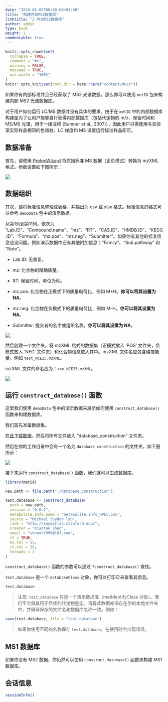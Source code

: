 ```yaml
---
date: "2019-05-05T00:00:00+01:00"
title: "构建内部MS2数据库"
linktitle: "2 内部MS2数据库"
author: admin
type: book
weight: 2
commentable: true
---
```


```r
knitr::opts_chunk$set(
  collapse = TRUE,
  comment = "#>",
  warning = FALSE,
  message = TRUE,
  out.width = "100%"
)
knitr::opts_knit$set(root.dir = here::here("content/docs"))
```

如果你有内部标准并且已经获取了 MS2 光谱数据，那么你可以使用 `metID` 包来构建内部 MS2 光谱数据库。

对于用户如何运行 LC/MS 数据并没有具体的要求。由于在 `metID` 中的内部数据库构建是为了让用户能够自行获得内部数据库（包括代谢物的 m/z、保留时间和 MS/MS 光谱，用于一级注释 (Sumner et al., 2007)），因此用户只需使用与实验室实际样品相同的色谱柱、LC 梯度和 MS 设置运行标准样品即可。

## 数据准备

首先，请使用 [ProteoWizard](http://proteowizard.sourceforge.net/) 将原始标准 MS 数据（正负模式）转换为 mzXML 格式。参数设置如下图所示：

![](/docs/chapter7/figures/parameter_setting_MS_conventer.png)

## 数据组织

其次，请将标准信息整理成表格，并输出为 csv 或 xlsx 格式。标准信息的格式可以参考 `demoData` 包中的演示数据。

从第1列到第11列，依次为 "Lab.ID"、"Compound.name"、"mz"、"RT"、"CAS.ID"、"HMDB.ID"、"KEGG.ID"、"Formula"、"mz.pos"、"mz.neg"、"Submitter"。如果你有其他的标准信息也没问题。例如演示数据中还有其他附加信息："Family"、"Sub.pathway" 和 "Note"。

- Lab.ID: 无重复。

- mz: 化合物的精确质量。

- RT: 保留时间，单位为秒。

- mz.pos: 化合物在正模式下的质量电荷比，例如 M+H。**你可以将其设置为 NA**。

- mz.neg: 化合物在负模式下的质量电荷比，例如 M-H。**你可以将其设置为 NA**。

- Submitter: 提交者的名字或组织名称。**你可以将其设置为 NA**。

![](/docs/chapter7/figures/compound_information.PNG)

然后创建一个文件夹，将 mzXML 格式的数据集（正模式放入 'POS' 文件夹，负模式放入 'NEG' 文件夹）和化合物信息放入其中。mzXML 文件名应包含碰撞能量。例如 `test_NCE25.mzXML`。

mzXML 文件的命名应为：`xxx_NCE25.mzXML`。

![](/docs/chapter7/figures/database_construction.png)

## 运行 `construct_database()` 函数

这里我们使用 `demoData` 包中的演示数据来展示如何使用 `construct_database()` 函数来构建数据库。

我们首先准备数据集。

[在此下载数据](https://github.com/jaspershen/demoData/tree/master/inst/database_construction)，然后将所有文件放入 "database_construction" 文件夹。

然后在你的工作目录中会有一个名为 `database_construction` 的文件夹，如下图所示：

![](/docs/chapter7/figures/Screen-Shot-2021-02-26-9.22.52-PM.png)

接下来运行 `construct_database()` 函数，我们就可以生成数据库。

```r
library(metid)

new.path <- file.path("./database_construction")

test.database <- construct_database(
  path = new.path,
  version = "0.0.1",
  metabolite.info.name = "metabolite.info_RPLC.csv",
  source = "Michael Snyder lab",
  link = "http://snyderlab.stanford.edu/",
  creater = "Xiaotao Shen",
  email = "shenxt1990@163.com",
  rt = TRUE,
  mz.tol = 15,
  rt.tol = 30,
  threads = 3
)
```

`construct_database()` 函数的参数可以通过 `?construct_database()` 查找。

`test.database` 是一个 `databaseClass` 对象，你可以打印它来查看其信息。

```r
test.database
```

> 注意:
`test.database` 只是一个演示数据库（metIdentifyClass 对象）。我们不会将其用于后续的代谢物鉴定。请将此数据库保存在你的本地文件夹中，并确保保存的文件名和数据库名称一致。例如：

```r
save(test.database, file = "test.database")
```

> 如果你使用不同的名称保存 `test.database`，在使用时会出现错误。

## MS1 数据库

如果你没有 MS2 数据，你仍然可以使用 `construct_database()` 函数来构建 MS1 数据库。

## 会话信息

```r
sessionInfo()
```
